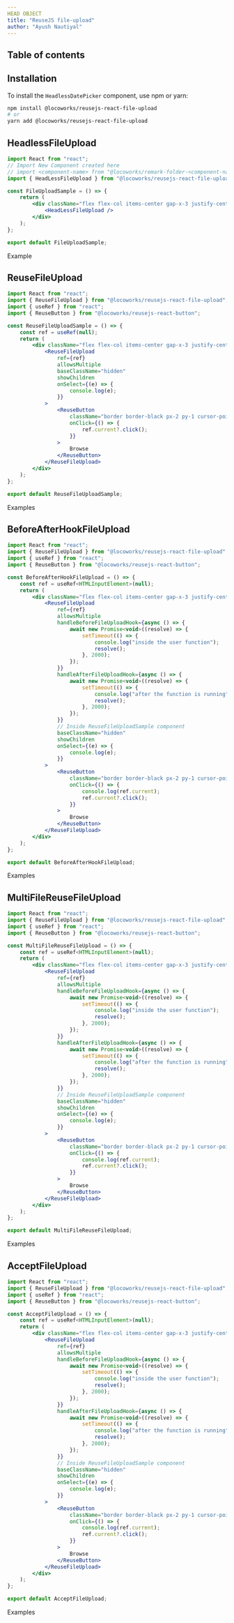 ```yaml
---
HEAD OBJECT
title: "ReuseJS file-upload"
author: "Ayush Nautiyal"
---
```


## Table of contents

## Installation

To install the `HeadlessDatePicker` component, use npm or yarn:


```bash
npm install @locoworks/reusejs-react-file-upload
# or
yarn add @locoworks/reusejs-react-file-upload
```





## HeadlessFileUpload

```jsx
import React from "react";
// Import New Component created here
// import <component-name> from "@locoworks/remark-folder-<component-name>"
import { HeadLessFileUpload } from "@locoworks/reusejs-react-file-upload";

const FileUploadSample = () => {
	return (
		<div className="flex flex-col items-center gap-x-3 justify-center py-10 mt-10 border rounded bg-gray-50">
			<HeadLessFileUpload />
		</div>
	);
};

export default FileUploadSample;

```
 Example
<FileUploadSample/>


## ReuseFileUpload

```jsx
import React from "react";
import { ReuseFileUpload } from "@locoworks/reusejs-react-file-upload";
import { useRef } from "react";
import { ReuseButton } from "@locoworks/reusejs-react-button";

const ReuseFileUploadSample = () => {
	const ref = useRef(null);
	return (
		<div className="flex flex-col items-center gap-x-3 justify-center py-10 mt-10 border rounded bg-gray-50">
			<ReuseFileUpload
				ref={ref}
				allowsMultiple
				baseClassName="hidden"
				showChildren
				onSelect={(e) => {
					console.log(e);
				}}
			>
				<ReuseButton
					className="border border-black px-2 py-1 cursor-pointer rounded-xl text-black"
					onClick={() => {
						ref.current?.click();
					}}
				>
					Browse
				</ReuseButton>
			</ReuseFileUpload>
		</div>
	);
};

export default ReuseFileUploadSample;

```

Examples

<ReuseFileUploadSample/>




## BeforeAfterHookFileUpload

```jsx
import React from "react";
import { ReuseFileUpload } from "@locoworks/reusejs-react-file-upload";
import { useRef } from "react";
import { ReuseButton } from "@locoworks/reusejs-react-button";

const BeforeAfterHookFileUpload = () => {
	const ref = useRef<HTMLInputElement>(null);
	return (
		<div className="flex flex-col items-center gap-x-3 justify-center py-10 mt-10 border rounded bg-gray-50">
			<ReuseFileUpload
				ref={ref}
				allowsMultiple
				handleBeforeFileUploadHook={async () => {
					await new Promise<void>((resolve) => {
						setTimeout(() => {
							console.log("inside the user function");
							resolve();
						}, 2000);
					});
				}}
				handleAfterFileUploadHook={async () => {
					await new Promise<void>((resolve) => {
						setTimeout(() => {
							console.log("after the function is running");
							resolve();
						}, 2000);
					});
				}}
				// Inside ReuseFileUploadSample component
				baseClassName="hidden"
				showChildren
				onSelect={(e) => {
					console.log(e);
				}}
			>
				<ReuseButton
					className="border border-black px-2 py-1 cursor-pointer rounded-xl text-black"
					onClick={() => {
						console.log(ref.current);
						ref.current?.click();
					}}
				>
					Browse
				</ReuseButton>
			</ReuseFileUpload>
		</div>
	);
};

export default BeforeAfterHookFileUpload;


```

Examples

<BeforeAfterHookFileUpload/>





## MultiFileReuseFileUpload

```jsx
import React from "react";
import { ReuseFileUpload } from "@locoworks/reusejs-react-file-upload";
import { useRef } from "react";
import { ReuseButton } from "@locoworks/reusejs-react-button";

const MultiFileReuseFileUpload = () => {
	const ref = useRef<HTMLInputElement>(null);
	return (
		<div className="flex flex-col items-center gap-x-3 justify-center py-10 mt-10 border rounded bg-gray-50">
			<ReuseFileUpload
				ref={ref}
				allowsMultiple
				handleBeforeFileUploadHook={async () => {
					await new Promise<void>((resolve) => {
						setTimeout(() => {
							console.log("inside the user function");
							resolve();
						}, 2000);
					});
				}}
				handleAfterFileUploadHook={async () => {
					await new Promise<void>((resolve) => {
						setTimeout(() => {
							console.log("after the function is running");
							resolve();
						}, 2000);
					});
				}}
				// Inside ReuseFileUploadSample component
				baseClassName="hidden"
				showChildren
				onSelect={(e) => {
					console.log(e);
				}}
			>
				<ReuseButton
					className="border border-black px-2 py-1 cursor-pointer rounded-xl text-black"
					onClick={() => {
						console.log(ref.current);
						ref.current?.click();
					}}
				>
					Browse
				</ReuseButton>
			</ReuseFileUpload>
		</div>
	);
};

export default MultiFileReuseFileUpload;


```

 Examples

<MultiFileReuseFileUpload/>


## AcceptFileUpload

```jsx
import React from "react";
import { ReuseFileUpload } from "@locoworks/reusejs-react-file-upload";
import { useRef } from "react";
import { ReuseButton } from "@locoworks/reusejs-react-button";

const AcceptFileUpload = () => {
	const ref = useRef<HTMLInputElement>(null);
	return (
		<div className="flex flex-col items-center gap-x-3 justify-center py-10 mt-10 border rounded bg-gray-50">
			<ReuseFileUpload
				ref={ref}
				allowsMultiple
				handleBeforeFileUploadHook={async () => {
					await new Promise<void>((resolve) => {
						setTimeout(() => {
							console.log("inside the user function");
							resolve();
						}, 2000);
					});
				}}
				handleAfterFileUploadHook={async () => {
					await new Promise<void>((resolve) => {
						setTimeout(() => {
							console.log("after the function is running");
							resolve();
						}, 2000);
					});
				}}
				// Inside ReuseFileUploadSample component
				baseClassName="hidden"
				showChildren
				onSelect={(e) => {
					console.log(e);
				}}
			>
				<ReuseButton
					className="border border-black px-2 py-1 cursor-pointer rounded-xl text-black"
					onClick={() => {
						console.log(ref.current);
						ref.current?.click();
					}}
				>
					Browse
				</ReuseButton>
			</ReuseFileUpload>
		</div>
	);
};

export default AcceptFileUpload;


```

 Examples

<AcceptFileUpload/>




